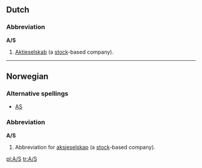 {{rfd|redundant bad entry title}}
{{see|Appendix:Variations of "as"}}
==Dutch==

===Abbreviation===
'''A/S'''

# {{law}} [[Aktieselskab]] (a [[stock]]-based company).

----

==Norwegian==

===Alternative spellings===
*[[AS]]

===Abbreviation===
'''A/S'''

# {{law}} Abbreviation for [[aksjeselskap]] (a [[stock]]-based company).

[[pl:A/S]]
[[tr:A/S]]